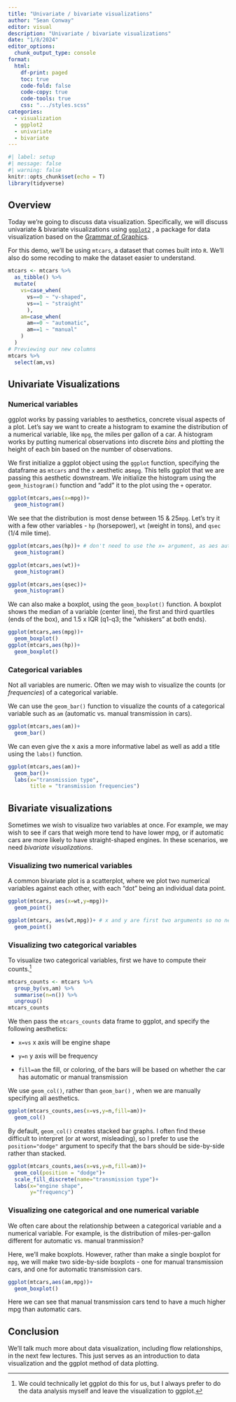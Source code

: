 ```yaml
---
title: "Univariate / bivariate visualizations"
author: "Sean Conway"
editor: visual
description: "Univariate / bivariate visualizations"  
date: "1/8/2024"
editor_options: 
  chunk_output_type: console
format:
  html:
    df-print: paged
    toc: true
    code-fold: false
    code-copy: true
    code-tools: true
    css: ".../styles.scss"
categories:
  - visualization
  - ggplot2
  - univariate
  - bivariate
---
```


```r
#| label: setup
#| message: false
#| warning: false
knitr::opts_chunk$set(echo = T)
library(tidyverse)
```

## Overview

Today we're going to discuss data visualization. Specifically, we will discuss univariate & bivariate visualizations using [`ggplot2`](https://ggplot2.tidyverse.org/) , a package for data visualization based on the [Grammar of Graphics](https://www.tandfonline.com/doi/abs/10.1198/jcgs.2009.07098).

For this demo, we'll be using `mtcars`, a dataset that comes built into `R`. We'll also do some recoding to make the dataset easier to understand.

```r
mtcars <- mtcars %>% 
  as_tibble() %>%
  mutate(
    vs=case_when(
      vs==0 ~ "v-shaped",
      vs==1 ~ "straight"
      ),
    am=case_when(
      am==0 ~ "automatic",
      am==1 ~ "manual"
    )
  )
# Previewing our new columns
mtcars %>% 
  select(am,vs)
```

## Univariate Visualizations

### Numerical variables

ggplot works by passing variables to aesthetics, concrete visual aspects of a plot. Let's say we want to create a histogram to examine the distribution of a numerical variable, like `mpg`, the miles per gallon of a car. A histogram works by putting numerical observations into discrete *bins* and plotting the height of each bin based on the number of observations.

We first initialize a ggplot object using the `ggplot` function, specifying the dataframe as `mtcars` and the `x` aesthetic as`mpg`. This tells ggplot that we are passing this aesthetic downstream. We initialize the histogram using the `geom_histogram()` function and "add" it to the plot using the `+` operator.

```r
ggplot(mtcars,aes(x=mpg))+
  geom_histogram()
```

We see that the distribution is most dense between 15 & 25`mpg`. Let's try it with a few other variables - `hp` (horsepower), `wt` (weight in tons), and `qsec` (1/4 mile time).

```r
ggplot(mtcars,aes(hp))+ # don't need to use the x= argument, as aes automatically first argument is x aesthetic
  geom_histogram()
```

```r
ggplot(mtcars,aes(wt))+
  geom_histogram()
```

```r
ggplot(mtcars,aes(qsec))+
  geom_histogram()
```

We can also make a boxplot, using the `geom_boxplot()` function. A boxplot shows the median of a variable (center line), the first and third quartiles (ends of the box), and 1.5 x IQR (q1-q3; the "whiskers" at both ends).

```r
ggplot(mtcars,aes(mpg))+
  geom_boxplot()
ggplot(mtcars,aes(hp))+
  geom_boxplot()
```

### Categorical variables

Not all variables are numeric. Often we may wish to visualize the counts (or *frequencies*) of a categorical variable.

We can use the `geom_bar()` function to visualize the counts of a categorical variable such as `am` (automatic vs. manual transmission in cars).

```r
ggplot(mtcars,aes(am))+
  geom_bar()
```

We can even give the x axis a more informative label as well as add a title using the `labs()` function.

```r
ggplot(mtcars,aes(am))+
  geom_bar()+
  labs(x="transmission type",
       title = "transmission frequencies")
```

## Bivariate visualizations

Sometimes we wish to visualize two variables at once. For example, we may wish to see if cars that weigh more tend to have lower mpg, or if automatic cars are more likely to have straight-shaped engines. In these scenarios, we need *bivariate visualizations*.

### Visualizing two numerical variables

A common bivariate plot is a scatterplot, where we plot two numerical variables against each other, with each "dot" being an individual data point.

```r
ggplot(mtcars, aes(x=wt,y=mpg))+
  geom_point()
```

```r
ggplot(mtcars, aes(wt,mpg))+ # x and y are first two arguments so no need to use x= and y=
  geom_point()
```

### Visualizing two categorical variables

To visualize two categorical variables, first we have to compute their counts.[^1]

[^1]: We could technically let ggplot do this for us, but I always prefer to do the data analysis myself and leave the visualization to ggplot.

```r
mtcars_counts <- mtcars %>%
  group_by(vs,am) %>%
  summarise(n=n()) %>%
  ungroup()
mtcars_counts
```

We then pass the `mtcars_counts` data frame to ggplot, and specify the following aesthetics:

-   `x=vs` x axis will be engine shape

-   `y=n` y axis will be frequency

-   `fill=am` the fill, or coloring, of the bars will be based on whether the car has automatic or manual transmission

We use `geom_col()`, rather than `geom_bar()` , when we are manually specifying all aesthetics.

```r
ggplot(mtcars_counts,aes(x=vs,y=n,fill=am))+
  geom_col()
```

By default, `geom_col()` creates stacked bar graphs. I often find these difficult to interpret (or at worst, misleading), so I prefer to use the `position="dodge"` argument to specify that the bars should be side-by-side rather than stacked.

```r
ggplot(mtcars_counts,aes(x=vs,y=n,fill=am))+
  geom_col(position = "dodge")+
  scale_fill_discrete(name="transmission type")+
  labs(x="engine shape",
       y="frequency")
```

### Visualizing one categorical and one numerical variable

We often care about the relationship between a categorical variable and a numerical variable. For example, is the distribution of miles-per-gallon different for automatic vs. manual tranmission?

Here, we'll make boxplots. However, rather than make a single boxplot for `mpg`, we will make two side-by-side boxplots - one for manual transmission cars, and one for automatic transmission cars.

```r
ggplot(mtcars,aes(am,mpg))+
  geom_boxplot()
```

Here we can see that manual transmission cars tend to have a much higher mpg than automatic cars.

## Conclusion

We'll talk much more about data visualization, including flow relationships, in the next few lectures. This just serves as an introduction to data visualization and the ggplot method of data plotting.
